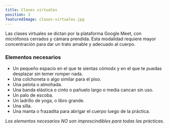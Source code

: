 ```yaml
---
title: Clases virtuales
position: 3
featuredImage: clases-virtuales.jpg
---
```



Las clases virtuales se dictan por la plataforma Google Meet, con micrófonos cerrados y cámara prendida.
Esta modalidad requiere mayor concentración para dar un trato amable y adecuado al cuerpo.

<ConsideracionesGenerales />

### Elementos necesarios

- Un pequeño espacio en el que te sientas cómodx y en el que te puedas desplazar sin temer romper nada.
- Una colchoneta o algo similar para el piso.
- Una pelota o almohada.
- Una banda elástica o cinto o pañuelo largo o media cancan sin uso.
- Un palo de escoba.
- Un ladrillo de yoga, o libro grande.
- Una silla.
- Una manta o frazadita para abrigar el cuerpo luego de la práctica.

_Los elementos necesarios NO son imprescindibles para todas las prácticas_.
